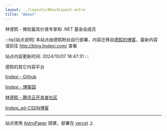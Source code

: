 ```yaml
---
layout: ../layouts/AboutLayout.astro
title: "About"
---
```


林德熙 - 微软最具价值专家和 .NET 基金会成员

:::tip[站点说明]
本站点由德熙粉丝自行部署，内容迁移自[德熙的博客](http://blog.lindexi.com/)，最新内容请前往 http://blog.lindexi.com/ 查看  

站点内容更新时间: 2024/10/07 18:47:31
:::

德熙的其它内容平台

[lindexi - Github](https://github.com/lindexi )

[lindexi - 博客园](https://www.cnblogs.com/lindexi )

[林德熙 - 腾讯云开发者社区](https://cloud.tencent.com/developer/user/2759138 )  

[lindexi_gd-CSDN博客](https://blog.csdn.net/lindexi_gd )  

---

站点使用 [AstroPaper](https://github.com/satnaing/astro-paper) 搭建，部署在 [vercel](https://vercel.com/) 上
